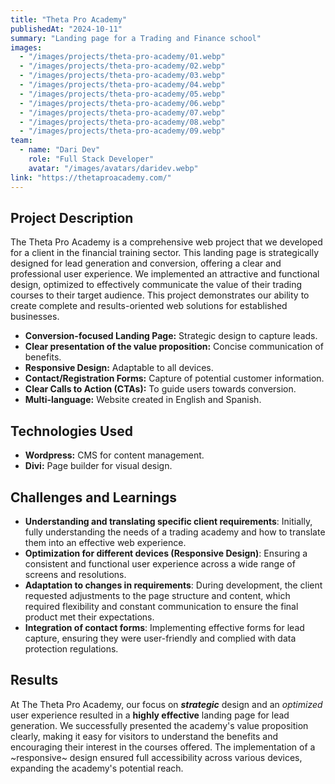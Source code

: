 ```yaml
---
title: "Theta Pro Academy"
publishedAt: "2024-10-11"
summary: "Landing page for a Trading and Finance school"
images:
  - "/images/projects/theta-pro-academy/01.webp"
  - "/images/projects/theta-pro-academy/02.webp"
  - "/images/projects/theta-pro-academy/03.webp"
  - "/images/projects/theta-pro-academy/04.webp"
  - "/images/projects/theta-pro-academy/05.webp"
  - "/images/projects/theta-pro-academy/06.webp"
  - "/images/projects/theta-pro-academy/07.webp"
  - "/images/projects/theta-pro-academy/08.webp"
  - "/images/projects/theta-pro-academy/09.webp"
team:
  - name: "Dari Dev"
    role: "Full Stack Developer"
    avatar: "/images/avatars/daridev.webp"
link: "https://thetaproacademy.com/"
---
```


## Project Description

The Theta Pro Academy is a comprehensive web project that we developed for a client in the financial training sector. This landing page is strategically designed for lead generation and conversion, offering a clear and professional user experience. We implemented an attractive and functional design, optimized to effectively communicate the value of their trading courses to their target audience. This project demonstrates our ability to create complete and results-oriented web solutions for established businesses.

* **Conversion-focused Landing Page:** Strategic design to capture leads.
* **Clear presentation of the value proposition:** Concise communication of benefits.
* **Responsive Design:** Adaptable to all devices.
* **Contact/Registration Forms:** Capture of potential customer information.
* **Clear Calls to Action (CTAs):** To guide users towards conversion.
* **Multi-language:** Website created in English and Spanish.

## Technologies Used

* **Wordpress:** CMS for content management.
* **Divi:** Page builder for visual design.

## Challenges and Learnings

* **Understanding and translating specific client requirements**: Initially, fully understanding the needs of a trading academy and how to translate them into an effective web experience.
* **Optimization for different devices (Responsive Design)**: Ensuring a consistent and functional user experience across a wide range of screens and resolutions.
* **Adaptation to changes in requirements**: During development, the client requested adjustments to the page structure and content, which required flexibility and constant communication to ensure the final product met their expectations.
* **Integration of contact forms**: Implementing effective forms for lead capture, ensuring they were user-friendly and complied with data protection regulations.

## Results

At The Theta Pro Academy, our focus on ***strategic*** design and an *optimized* user experience resulted in a **highly effective** landing page for lead generation. We successfully presented the academy's value proposition clearly, making it easy for visitors to understand the benefits and encouraging their interest in the courses offered. The implementation of a ~responsive~ design ensured full accessibility across various devices, expanding the academy's potential reach.
